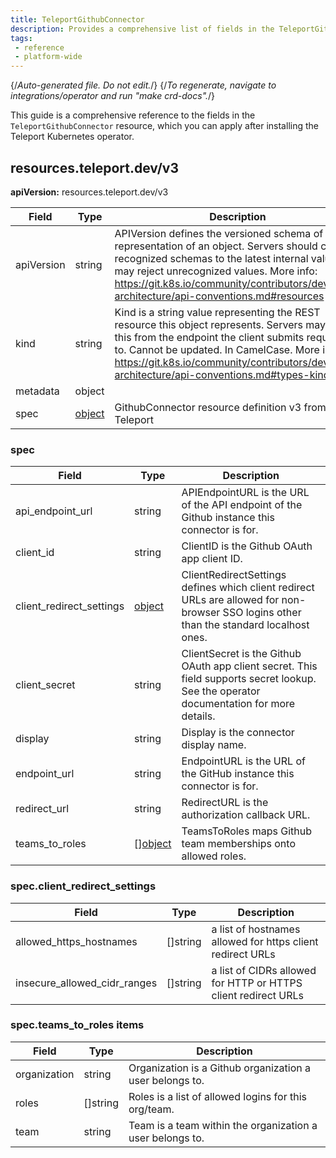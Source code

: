 ```yaml
---
title: TeleportGithubConnector
description: Provides a comprehensive list of fields in the TeleportGithubConnector resource available through the Teleport Kubernetes operator
tags:
 - reference
 - platform-wide
---
```


{/*Auto-generated file. Do not edit.*/}
{/*To regenerate, navigate to integrations/operator and run "make crd-docs".*/}

This guide is a comprehensive reference to the fields in the `TeleportGithubConnector`
resource, which you can apply after installing the Teleport Kubernetes operator.


## resources.teleport.dev/v3

**apiVersion:** resources.teleport.dev/v3

|Field|Type|Description|
|---|---|---|
|apiVersion|string|APIVersion defines the versioned schema of this representation of an object. Servers should convert recognized schemas to the latest internal value, and may reject unrecognized values. More info: https://git.k8s.io/community/contributors/devel/sig-architecture/api-conventions.md#resources|
|kind|string|Kind is a string value representing the REST resource this object represents. Servers may infer this from the endpoint the client submits requests to. Cannot be updated. In CamelCase. More info: https://git.k8s.io/community/contributors/devel/sig-architecture/api-conventions.md#types-kinds|
|metadata|object||
|spec|[object](#spec)|GithubConnector resource definition v3 from Teleport|

### spec

|Field|Type|Description|
|---|---|---|
|api_endpoint_url|string|APIEndpointURL is the URL of the API endpoint of the Github instance this connector is for.|
|client_id|string|ClientID is the Github OAuth app client ID.|
|client_redirect_settings|[object](#specclient_redirect_settings)|ClientRedirectSettings defines which client redirect URLs are allowed for non-browser SSO logins other than the standard localhost ones.|
|client_secret|string|ClientSecret is the Github OAuth app client secret. This field supports secret lookup. See the operator documentation for more details.|
|display|string|Display is the connector display name.|
|endpoint_url|string|EndpointURL is the URL of the GitHub instance this connector is for.|
|redirect_url|string|RedirectURL is the authorization callback URL.|
|teams_to_roles|[][object](#specteams_to_roles-items)|TeamsToRoles maps Github team memberships onto allowed roles.|

### spec.client_redirect_settings

|Field|Type|Description|
|---|---|---|
|allowed_https_hostnames|[]string|a list of hostnames allowed for https client redirect URLs|
|insecure_allowed_cidr_ranges|[]string|a list of CIDRs allowed for HTTP or HTTPS client redirect URLs|

### spec.teams_to_roles items

|Field|Type|Description|
|---|---|---|
|organization|string|Organization is a Github organization a user belongs to.|
|roles|[]string|Roles is a list of allowed logins for this org/team.|
|team|string|Team is a team within the organization a user belongs to.|


